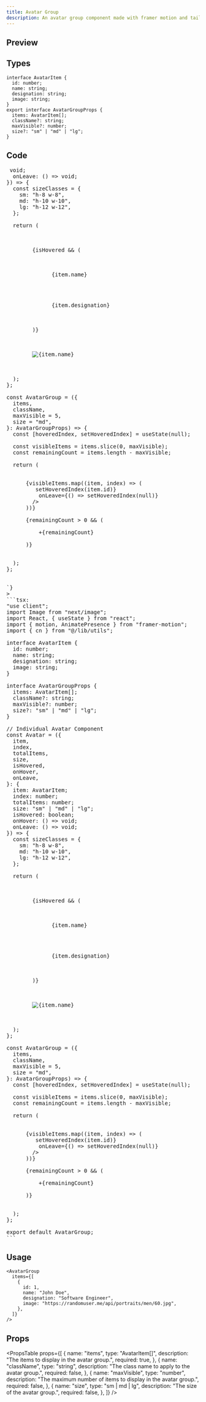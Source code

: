 ```yaml
---
title: Avatar Group
description: An avatar group component made with framer motion and tailwind css.
---
```


## Preview

<Preview>
  <AvatarGroup
    items={[
      {
        id: 1,
        name: "John Doe",
        designation: "Software Engineer",
        image: "https://randomuser.me/api/portraits/men/60.jpg",
      },
      {
        id: 2,
        name: "Jane Smith",
        designation: "Product Manager",
        image: "https://randomuser.me/api/portraits/men/61.jpg",
      },
      {
        id: 3,
        name: "Jim Beam",
        designation: "Marketing Manager",
        image: "https://randomuser.me/api/portraits/men/62.jpg",
      },
      {
        id: 4,
        name: "John Doe",
        designation: "Software Engineer",
        image: "https://randomuser.me/api/portraits/men/63.jpg",
      },
      {
        id: 5,
        name: "John Doe",
        designation: "Software Engineer",
        image: "https://randomuser.me/api/portraits/men/64.jpg",
      },
      {
        id: 6,
        name: "John Doe",
        designation: "Software Engineer",
        image: "https://randomuser.me/api/portraits/men/65.jpg",
      },
    ]}
    maxVisible={5}
  />
</Preview>

## Types

```tsx
interface AvatarItem {
  id: number;
  name: string;
  designation: string;
  image: string;
}
export interface AvatarGroupProps {
  items: AvatarItem[];
  className?: string;
  maxVisible?: number;
  size?: "sm" | "md" | "lg";
}
```

## Code

<Pre
  raw={`
  "use client";

interface AvatarItem {
  id: number;
  name: string;
  designation: string;
  image: string;
}

interface AvatarGroupProps {
  items: AvatarItem[];
  className?: string;
  maxVisible?: number;
  size?: "sm" | "md" | "lg";
}

// Individual Avatar Component
const Avatar = ({
  item,
  index,
  totalItems,
  size,
  isHovered,
  onHover,
  onLeave,
}: {
  item: AvatarItem;
  index: number;
  totalItems: number;
  size: "sm" | "md" | "lg";
  isHovered: boolean;
  onHover: () => void;
  onLeave: () => void;
}) => {
  const sizeClasses = {
    sm: "h-8 w-8",
    md: "h-10 w-10",
    lg: "h-12 w-12",
  };

  return (
    <div
      className="relative group flex items-center justify-center"
      onMouseEnter={onHover}
      onMouseLeave={onLeave}
      style={{
        marginLeft: index === 0 ? 0 : "-0.5rem",
        zIndex: totalItems - index,
      }}
    >
      <AnimatePresence mode="popLayout">
        {isHovered && (
          <motion.div
            initial={{ opacity: 0, y: 10, scale: 0.95 }}
            animate={{
              opacity: 1,
              y: 0,
              scale: 1,
              transition: {
                type: "spring",
                stiffness: 200,
                damping: 20,
              },
            }}
            exit={{ opacity: 0, y: 10, scale: 0.95 }}
            className="absolute -top-16 whitespace-nowrap flex text-xs flex-col items-center justify-center rounded-xl bg-white z-50 shadow-lg px-4 py-2 border min-w-max"
          >
            <div className="font-bold text-gray-900 relative z-30 text-base text-center">
              {item.name}
            </div>
            <div className="text-gray-600 text-xs text-center">
              {item.designation}
            </div>
          </motion.div>
        )}
      </AnimatePresence>

      <motion.div
        whileHover={{ scale: 1.05, zIndex: 100 }}
        transition={{ type: "spring", stiffness: 200, damping: 15 }}
        className="relative"
      >
        <Image
          height={100}
          width={100}
          src={item.image}
          alt={item.name}
          className={cn(
            "object-cover rounded-full border-2 border-background transition duration-300",
            sizeClasses[size]
          )}
        />
      </motion.div>
    </div>
  );
};

const AvatarGroup = ({
  items,
  className,
  maxVisible = 5,
  size = "md",
}: AvatarGroupProps) => {
  const [hoveredIndex, setHoveredIndex] = useState<number | null>(null);

  const visibleItems = items.slice(0, maxVisible);
  const remainingCount = items.length - maxVisible;

  return (
    <div className={cn("flex items-center justify-center", className)}>
      {visibleItems.map((item, index) => (
        <Avatar
          key={item.id}
          item={item}
          index={index}
          totalItems={visibleItems.length}
          size={size}
          isHovered={hoveredIndex === item.id}
          onHover={() => setHoveredIndex(item.id)}
          onLeave={() => setHoveredIndex(null)}
        />
      ))}

      {remainingCount > 0 && (
        <motion.div
          initial={{ opacity: 0, scale: 0.9 }}
          animate={{ opacity: 1, scale: 1 }}
          className={cn(
            "flex items-center justify-center rounded-full border-2 border-background bg-muted text-muted-foreground font-medium",
            size === "sm"
              ? "h-8 w-8"
              : size === "md"
              ? "h-10 w-10"
              : "h-12 w-12",
            "ml-[-0.5rem]"
          )}
        >
          +{remainingCount}
        </motion.div>
      )}
    </div>
  );
};


`}
>
```tsx: 
"use client";
import Image from "next/image";
import React, { useState } from "react";
import { motion, AnimatePresence } from "framer-motion";
import { cn } from "@/lib/utils";

interface AvatarItem {
  id: number;
  name: string;
  designation: string;
  image: string;
}

interface AvatarGroupProps {
  items: AvatarItem[];
  className?: string;
  maxVisible?: number;
  size?: "sm" | "md" | "lg";
}

// Individual Avatar Component
const Avatar = ({
  item,
  index,
  totalItems,
  size,
  isHovered,
  onHover,
  onLeave,
}: {
  item: AvatarItem;
  index: number;
  totalItems: number;
  size: "sm" | "md" | "lg";
  isHovered: boolean;
  onHover: () => void;
  onLeave: () => void;
}) => {
  const sizeClasses = {
    sm: "h-8 w-8",
    md: "h-10 w-10",
    lg: "h-12 w-12",
  };

  return (
    <div
      className="relative group flex items-center justify-center"
      onMouseEnter={onHover}
      onMouseLeave={onLeave}
      style={{
        marginLeft: index === 0 ? 0 : "-0.5rem",
        zIndex: totalItems - index,
      }}
    >
      <AnimatePresence mode="popLayout">
        {isHovered && (
          <motion.div
            initial={{ opacity: 0, y: 10, scale: 0.95 }}
            animate={{
              opacity: 1,
              y: 0,
              scale: 1,
              transition: {
                type: "spring",
                stiffness: 200,
                damping: 20,
              },
            }}
            exit={{ opacity: 0, y: 10, scale: 0.95 }}
            className="absolute -top-16 whitespace-nowrap flex text-xs flex-col items-center justify-center rounded-xl bg-white z-50 shadow-lg px-4 py-2 border min-w-max"
          >
            <div className="font-bold text-gray-900 relative z-30 text-base text-center">
              {item.name}
            </div>
            <div className="text-gray-600 text-xs text-center">
              {item.designation}
            </div>
          </motion.div>
        )}
      </AnimatePresence>

      <motion.div
        whileHover={{ scale: 1.05, zIndex: 100 }}
        transition={{ type: "spring", stiffness: 200, damping: 15 }}
        className="relative"
      >
        <Image
          height={100}
          width={100}
          src={item.image}
          alt={item.name}
          className={cn(
            "object-cover rounded-full border-2 border-background transition duration-300",
            sizeClasses[size]
          )}
        />
      </motion.div>
    </div>
  );
};

const AvatarGroup = ({
  items,
  className,
  maxVisible = 5,
  size = "md",
}: AvatarGroupProps) => {
  const [hoveredIndex, setHoveredIndex] = useState<number | null>(null);

  const visibleItems = items.slice(0, maxVisible);
  const remainingCount = items.length - maxVisible;

  return (
    <div className={cn("flex items-center justify-center", className)}>
      {visibleItems.map((item, index) => (
        <Avatar
          key={item.id}
          item={item}
          index={index}
          totalItems={visibleItems.length}
          size={size}
          isHovered={hoveredIndex === item.id}
          onHover={() => setHoveredIndex(item.id)}
          onLeave={() => setHoveredIndex(null)}
        />
      ))}

      {remainingCount > 0 && (
        <motion.div
          initial={{ opacity: 0, scale: 0.9 }}
          animate={{ opacity: 1, scale: 1 }}
          className={cn(
            "flex items-center justify-center rounded-full border-2 border-background bg-muted text-muted-foreground font-medium",
            size === "sm"
              ? "h-8 w-8"
              : size === "md"
              ? "h-10 w-10"
              : "h-12 w-12",
            "ml-[-0.5rem]"
          )}
        >
          +{remainingCount}
        </motion.div>
      )}
    </div>
  );
};

export default AvatarGroup;
```
</Pre>

## Usage

```tsx
<AvatarGroup
  items={[
    {
      id: 1,
      name: "John Doe",
      designation: "Software Engineer",
      image: "https://randomuser.me/api/portraits/men/60.jpg",
    },
  ]}
/>
```

## Props

<PropsTable
  props={[
    {
      name: "items",
      type: "AvatarItem[]",
      description: "The items to display in the avatar group.",
      required: true,
    },
    {
      name: "className",
      type: "string",
      description: "The class name to apply to the avatar group.",
      required: false,
    },
    {
      name: "maxVisible",
      type: "number",
      description:
        "The maximum number of items to display in the avatar group.",
      required: false,
    },
    {
      name: "size",
      type: "sm | md | lg",
      description: "The size of the avatar group.",
      required: false,
    },
  ]}
/>
